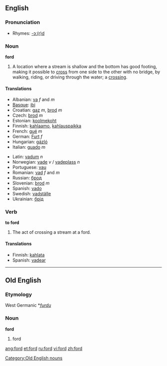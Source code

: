{{see|Ford|FORD}}
==English==

===Pronunciation===
*Rhymes: [[Rhymes:English:-ɔː(r)d|-ɔː(r)d]]

===Noun===
'''ford'''

# A location where a stream is shallow and the bottom has good footing, making it possible to [[cross]] from one side to the other with no bridge, by walking, riding, or driving through the water; a [[crossing]].

====Translations====
{{top}}
*Albanian: [[va]] ''f'' and ''m''
*[[Basque]]: [[ibi]]
*Croatian: [[gaz]] ''m'', [[brod]] ''m''
*Czech: [[brod]] ''m''
*Estonian: [[koolmekoht]]
*Finnish: [[kahlaamo]], [[kahlauspaikka]]
*French: [[gué]] ''m''
*German: [[Furt]] ''f''
*Hungarian: [[gázló]]
*Italian: [[guado]] ''m''
{{mid}}
*Latin: [[vadum]] ''n''
*Norwegian: [[vade]] ''v'' / [[vadeplass]] ''n''
*Portuguese: [[vau]]
*Romanian: [[vad]] ''f'' and ''m''
*Russian: [[брод]]
*Slovenian: [[brod]] ''m''
*Spanish: [[vado]] {{m}}
*Swedish: [[vadställe]] {{n}}
*Ukrainian: [[брід]]
{{bottom}}

===Verb===
'''to ford'''

# The act of crossing a stream at a ford.

====Translations====
*Finnish: [[kahlata]]
*Spanish: [[vadear]]

----

==Old English==

===Etymology===
West Germanic *''[[furdu]]''

===Noun===
'''ford''' {{m}}

# ford

[[Category:Old English nouns]]

[[ang:ford]]
[[et:ford]]
[[ru:ford]]
[[vi:ford]]
[[zh:ford]]